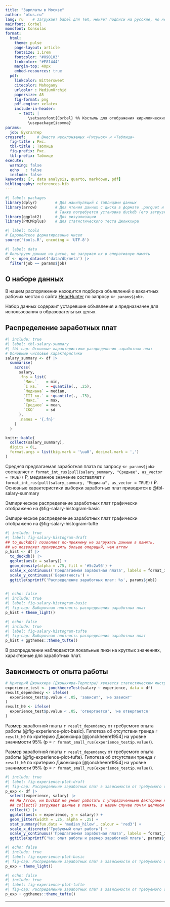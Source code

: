```yaml
---
title: "Зарплаты в Москве"
author: "otus.ru"
lang: ru    # Загружает babel для TeX, меняет подписи на русские, но не идеально
mainfont: Corbel
monofont: Consolas
format:
  html:
    theme: pulse
    page-layout: article
    fontsize: 1.1rem
    fontcolor: "#090103"
    linkcolor: "#E81444"
    margin-top: 40px
    embed-resources: true
  pdf:
    linkcolor: Bittersweet
    citecolor: Mahogany
    urlcolor : MediumOrchid
    papersize: A5
    fig-format: png
    pdf-engine: xelatex
    include-in-header:
      - text: |
          \setsansfont{Corbel} %% Костыль для отображения кириллических букв
          \usepackage{icomma}
params:
  job: Бухгалтер
crossref:     # Вместо несклоняемых «Рисунок» и «Таблица»
  fig-title : Рис.
  tbl-title : Таблица
  fig-prefix: Рис.
  tbl-prefix: Таблице
execute: 
  warning: false
  echo   : false
  include: false
keywords: [r, data analysis, quarto, markdown, pdf]
bibliography: references.bib
---
```


```r
#| label: packages
library(dplyr)        # Для манипуляций с таблицами данных
library(arrow)        # Для чтения данных с диска в формате .parquet и .feather
                      # Также потребуется установка duckdb (его загрузит arrow)
library(ggplot2)      # Для визуализации
library(PMCMRplus)    # Для статистического теста Джонкхира
```

```r
#| label: tools
# Европейское форматирование чисел
source('tools.R', encoding = 'UTF-8')
```

```r
#| label: data
# Фильтруем данные на диске, не загружая их в оперативную память
df <- open_dataset('data/db/meta') |>
  filter(job == params$job)
```

## О наборе данных

В нашем распоряжении находится подборка объявлений о вакантных рабочих местах с сайта [HeadHunter](https://hh.ru/){target="_blank"} по запросу «`r params$job`».

::: {.callout-caution title="Внимание"}
Набор данных содержит устаревшие объявления и предназначен для использования в образовательных целях.
:::

## Распределение заработных плат

```r
#| include: true
#| label: tbl-salary-summary
#| tbl-cap: Основные характеристики распределения заработных плат
# Основные числовые характеристики
salary_summary <- df |>
  summarise(
    across(
      salary,
      .fns = list(
        `Мин.`    = min,
        `I кв.`   = ~quantile(., .25),
        `Медиана` = median,
        `III кв.` = ~quantile(., .75),
        `Макс.`   = max,
        `Среднее` = mean,
        `СКО`     = sd
      ),
      .names = '{.fn}'
    )
  )

knitr::kable(
  collect(salary_summary),
  digits = 0L,
  format.args = list(big.mark = '\ua0', decimal.mark = ',')
)
```

Средняя предлагаемая заработная плата по запросу «`r params$job`» составляет `r format_int_rus(pull(salary_summary, "Среднее", as_vector = TRUE))` ₽, медианное значение составляет `r format_int_rus(pull(salary_summary, "Медиана", as_vector = TRUE))` ₽. Основные характеристики выборки заработных плат приводятся в @tbl-salary-summary

<!-- Разные стили графиков для разных форматов: для PDF более строгий -->
::: {.content-visible unless-format="pdf"}
Эмпирическое распределение заработных плат графически отображено на @fig-salary-histogram-basic
:::

::: {.content-visible when-format="pdf"}
Эмпирическое распределение заработных плат графически отображено на @fig-salary-histogram-tufte
:::

```r
#| include: true
#| label: fig-salary-histogram-draft
## to_duckdb() позволяет по-прежнему не загружать данные в память,
## но позволяет производить больше операций, чем arrow
p_hist <- df |>
  to_duckdb() |>
  ggplot(aes(x = salary)) +
  geom_density(alpha = .75, fill = '#5c2a96') +
  scale_x_continuous('Предлагаемая заработная плата', labels = format_int_rus) +
  scale_y_continuous('Вероятность') +
  ggtitle(sprintf('Распределение заработных плат: %s', params$job))
  
```

::: {.content-visible unless-format="pdf"}
```r
#| echo: false
#| include: true
#| label: fig-salary-histogram-basic
#| fig-cap: Выборочная плотность распределения заработных плат
p_hist + theme_light()
```
:::

::: {.content-visible when-format="pdf"}
```r
#| echo: false
#| include: true
#| label: fig-salary-histogram-tufte
#| fig-cap: Выборочная плотность распределения заработных плат
p_hist + ggthemes::theme_tufte()
```
:::

В распределении наблюдаются локальные пики на круглых значениях, характерные для заработных плат.

## Зависимость от опыта работы

```r
# Критерий Джонкхира (Джонкхира-Терпстры) является статистическим инструментом, который помогает выяснить, существует ли сдвиг в распределении числовой переменной в зависимости от разных уровней упорядоченной категориальной переменной.
experience_test <- jonckheereTest(salary ~ experience, data = df)
result_dependency <- ifelse(
  experience_test$p.value < .05, 'зависит', 'не зависит'
)
result_h0 <- ifelse(
  experience_test$p.value < .05, 'отвергается', 'не отвергается'
)
```

::: {.content-visible unless-format="pdf"}
Размер заработной платы `r result_dependency` от требуемого опыта работы (@fig-experience-plot-basic). Гипотеза об отсутствии тренда `r result_h0` по критерию Джонкхира [@jonckheere1954] на уровне значимости 95% (p = `r format_small_rus(experience_test$p.value)`).
:::

::: {.content-visible when-format="pdf"}
Размер заработной платы `r result_dependency` от требуемого опыта работы (@fig-experience-plot-tufte). Гипотеза об отсутствии тренда `r result_h0` по критерию Джонкхира [@jonckheere1954] на уровне значимости 95% (p = `r format_small_rus(experience_test$p.value)`).
:::

```r
#| include: true
#| label: fig-experience-plot-draft
#| fig-cap: Распределение заработных плат в зависимости от требуемого опыта
p_exp <- df |>
  select(experience, salary) |>
  ## Ни Arrow, ни DuckDB не умеют работать с упорядоченными факторами напрямую
  ## collect() загружает данные в память, в нашем случае почти целиком :(
  collect() |>
  ggplot(aes(x = experience, y = salary)) +
  geom_jitter(width = .25, alpha = .25) +
  stat_summary(fun.data = 'median_hilow', colour = 'red3') +
  scale_x_discrete('Требуемый опыт работы') +
  scale_y_continuous('Предлагаемая заработная плата', labels = format_int_rus) +
  ggtitle(sprintf('%s: опыт работы и размер заработной платы', params$job))
```

::: {.content-visible unless-format="pdf"}
```r
#| echo: false
#| include: true
#| label: fig-experience-plot-basic
#| fig-cap: Распределение заработных плат в зависимости от требуемого опыта
p_exp + theme_light()
```
:::

::: {.content-visible when-format="pdf"}
```r
#| echo: false
#| include: true
#| label: fig-experience-plot-tufte
#| fig-cap: Распределение заработных плат в зависимости от требуемого опыта
p_exp + ggthemes::theme_tufte()
```
:::

::: {.content-visible when-format="pdf"}
----
:::

<!-- `lang: ru` меняет надпись “References” на «использованная литература», и пусть будет -->
<!-- ::: {.content-visible unless-format="pdf"} -->
<!-- ## Литература -->
<!-- ::: -->

<!-- ::: {#refs} -->
<!-- ::: -->